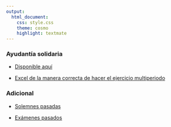 ```yaml
---
output:
  html_document:
    css: style.css
    theme: cosmo
    highlight: textmate
---
```


### Ayudantía solidaria

- [Disponible aquí](Solidaria/Enunciado.pdf)

- [Excel de la manera correcta de hacer el ejercicio multiperiodo](Solidaria/pauta AS.xlsx)

### Adicional

- [Solemnes pasadas](Solidaria/Compilado solemnes.pdf)

- [Exámenes pasados](Solidaria/Compilado examenes pasados.pdf)